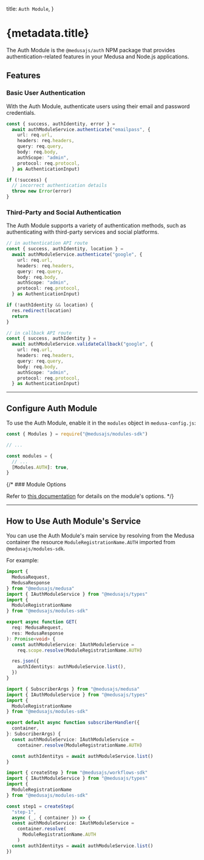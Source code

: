 
  title: `Auth Module`,
}

# {metadata.title}

The Auth Module is the `@medusajs/auth` NPM package that provides authentication-related features in your Medusa and Node.js applications.

## Features

### Basic User Authentication

With the Auth Module, authenticate users using their email and password credentials.

```ts
const { success, authIdentity, error } =
  await authModuleService.authenticate("emailpass", {
    url: req.url,
    headers: req.headers,
    query: req.query,
    body: req.body,
    authScope: "admin",
    protocol: req.protocol,
  } as AuthenticationInput)

if (!success) {
  // incorrect authentication details
  throw new Error(error)
}
```

### Third-Party and Social Authentication

The Auth Module supports a variety of authentication methods, such as authenticating with third-party services and social platforms.

```ts
// in authentication API route
const { success, authIdentity, location } =
  await authModuleService.authenticate("google", {
    url: req.url,
    headers: req.headers,
    query: req.query,
    body: req.body,
    authScope: "admin",
    protocol: req.protocol,
  } as AuthenticationInput)

if (!authIdentity && location) {
  res.redirect(location)
  return
}

// in callback API route
const { success, authIdentity } =
  await authModuleService.validateCallback("google", {
    url: req.url,
    headers: req.headers,
    query: req.query,
    body: req.body,
    authScope: "admin",
    protocol: req.protocol,
  } as AuthenticationInput)
```

---

## Configure Auth Module

To use the Auth Module, enable it in the `modules` object in `medusa-config.js`:

```js title="medusa-config.js"
const { Modules } = require("@medusajs/modules-sdk")

// ...

const modules = {
  // ...
  [Modules.AUTH]: true,
}
```

{/* ### Module Options

Refer to [this documentation](./module-options/page.mdx) for details on the module's options. */}

---

## How to Use Auth Module's Service

You can use the Auth Module's main service by resolving from the Medusa container the resource `ModuleRegistrationName.AUTH` imported from `@medusajs/modules-sdk`.

For example:

<CodeTabs groupId="resource-type">
  <CodeTab label="API Route" value="api-route">

  ```ts title="src/api/store/custom/route.ts"
  import { 
    MedusaRequest, 
    MedusaResponse
  } from "@medusajs/medusa"
  import { IAuthModuleService } from "@medusajs/types"
  import { 
    ModuleRegistrationName
  } from "@medusajs/modules-sdk"

  export async function GET(
    req: MedusaRequest,
    res: MedusaResponse
  ): Promise<void> {
    const authModuleService: IAuthModuleService =
      req.scope.resolve(ModuleRegistrationName.AUTH)

    res.json({
      authIdentitys: authModuleService.list(),
    })
  }
  ```

  </CodeTab>
  <CodeTab label="Subscriber" value="subscribers">

  ```ts title="src/subscribers/custom-handler.ts"
  import { SubscriberArgs } from "@medusajs/medusa"
  import { IAuthModuleService } from "@medusajs/types"
  import { 
    ModuleRegistrationName
  } from "@medusajs/modules-sdk"

  export default async function subscriberHandler({
    container,
  }: SubscriberArgs) {
    const authModuleService: IAuthModuleService =
      container.resolve(ModuleRegistrationName.AUTH)

    const authIdentitys = await authModuleService.list()
  }
  ```

  </CodeTab>
  <CodeTab label="Workflow Step" value="workflow-step">

  ```ts title="src/workflows/hello-world/step1.ts"
  import { createStep } from "@medusajs/workflows-sdk"
  import { IAuthModuleService } from "@medusajs/types"
  import { 
    ModuleRegistrationName
  } from "@medusajs/modules-sdk"

  const step1 = createStep(
    "step-1", 
    async (_, { container }) => {
    const authModuleService: IAuthModuleService =
      container.resolve(
        ModuleRegistrationName.AUTH
      )
    const authIdentitys = await authModuleService.list()
  })
  ```

  </CodeTab>
</CodeTabs>
